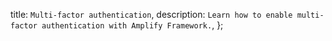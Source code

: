   title: `Multi-factor authentication`,
  description: `Learn how to enable multi-factor authentication with Amplify Framework.`,
};